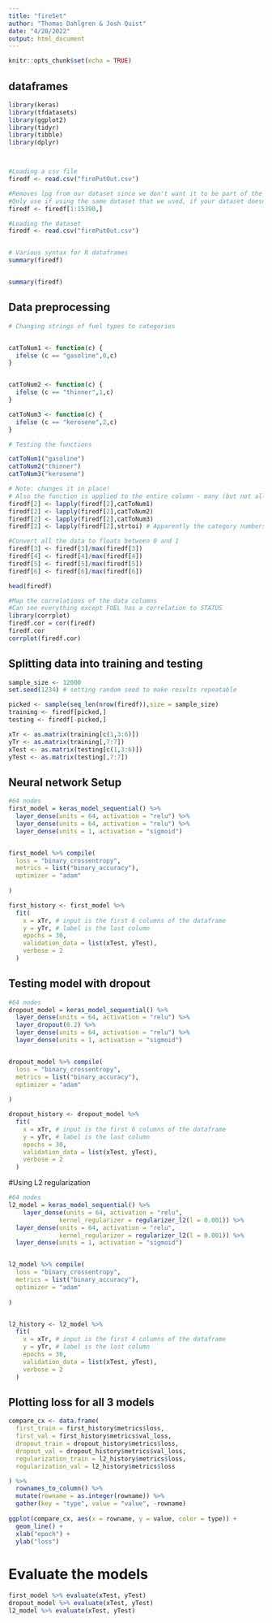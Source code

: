 ```yaml
---
title: "fireSet"
author: "Thomas Dahlgren & Josh Quist"
date: "4/28/2022"
output: html_document
---
```


```r
knitr::opts_chunk$set(echo = TRUE)
```

## dataframes 
```r
library(keras)
library(tfdatasets)
library(ggplot2)
library(tidyr)
library(tibble)
library(dplyr)



#Loading a csv file
firedf <- read.csv("firePutOut.csv")

#Removes lpg from our dataset since we don't want it to be part of the training, it uses different parameters
#Only use if using the same dataset that we used, if your dataset doesn't have lpg do not include this line
firedf <- firedf[1:15390,]

#Loading the dataset
firedf <- read.csv("firePutOut.csv")


# Various syntax for R dataframes
summary(firedf)


summary(firedf)
```

## Data preprocessing

```r

# Changing strings of fuel types to categories


catToNum1 <- function(c) {
  ifelse (c == "gasoline",0,c) 
}


catToNum2 <- function(c) {
  ifelse (c == "thinner",1,c)
}

catToNum3 <- function(c) {
  ifelse (c == "kerosene",2,c)
}

# Testing the functions

catToNum1("gasoline")
catToNum2("thinner")
catToNum3("kerosene")

# Note: changes it in place! 
# Also the function is applied to the entire column - many (but not all) functions in R may be used this way
firedf[2] <- lapply(firedf[2],catToNum1)
firedf[2] <- lapply(firedf[2],catToNum2)
firedf[2] <- lapply(firedf[2],catToNum3)
firedf[2] <- lapply(firedf[2],strtoi) # Apparently the category numbers in firedf[5] are stored as strings; convert to numbers

#Convert all the data to floats between 0 and 1
firedf[3] <- firedf[3]/max(firedf[3])
firedf[4] <- firedf[4]/max(firedf[4])
firedf[5] <- firedf[5]/max(firedf[5])
firedf[6] <- firedf[6]/max(firedf[6])

head(firedf)

```


```r
#Map the correlations of the data columns
#Can see everything except FUEL has a correlation to STATUS
library(corrplot)
firedf.cor = cor(firedf)
firedf.cor
corrplot(firedf.cor)
```

## Splitting data into training and testing

```r
sample_size <- 12000
set.seed(1234) # setting random seed to make results repeatable

picked <- sample(seq_len(nrow(firedf)),size = sample_size)
training <- firedf[picked,]
testing <- firedf[-picked,]

xTr <- as.matrix(training[c(1,3:6)])
yTr <- as.matrix(training[,7:7])
xTest <- as.matrix(testing[c(1,3:6)])
yTest <- as.matrix(testing[,7:7])


```


## Neural network Setup

```r

#64 nodes
first_model = keras_model_sequential() %>%
  layer_dense(units = 64, activation = "relu") %>%
  layer_dense(units = 64, activation = "relu") %>%
  layer_dense(units = 1, activation = "sigmoid")


first_model %>% compile(
  loss = "binary_crossentropy",
  metrics = list("binary_accuracy"),
  optimizer = "adam"
  
)

first_history <- first_model %>% 
  fit(
    x = xTr, # input is the first 6 columns of the dataframe
    y = yTr, # label is the last column
    epochs = 30,
    validation_data = list(xTest, yTest),
    verbose = 2
  )
```



## Testing model with dropout

```r
#64 nodes
dropout_model = keras_model_sequential() %>%
  layer_dense(units = 64, activation = "relu") %>%
  layer_dropout(0.2) %>% 
  layer_dense(units = 64, activation = "relu") %>%
  layer_dense(units = 1, activation = "sigmoid")


dropout_model %>% compile(
  loss = "binary_crossentropy",
  metrics = list("binary_accuracy"),
  optimizer = "adam"
  
)

dropout_history <- dropout_model %>% 
  fit(
    x = xTr, # input is the first 6 columns of the dataframe
    y = yTr, # label is the last column
    epochs = 30,
    validation_data = list(xTest, yTest),
    verbose = 2
  )

```

#Using L2 regularization

```r
#64 nodes
l2_model = keras_model_sequential() %>%
    layer_dense(units = 64, activation = "relu",
              kernel_regularizer = regularizer_l2(l = 0.001)) %>%
  layer_dense(units = 64, activation = "relu",
              kernel_regularizer = regularizer_l2(l = 0.001)) %>%
  layer_dense(units = 1, activation = "sigmoid")


l2_model %>% compile(
  loss = "binary_crossentropy",
  metrics = list("binary_accuracy"),
  optimizer = "adam"
  
)


l2_history <- l2_model %>% 
  fit(
    x = xTr, # input is the first 4 columns of the dataframe
    y = yTr, # label is the last column
    epochs = 30,
    validation_data = list(xTest, yTest),
    verbose = 2
  )
```



## Plotting loss for all 3 models

```r
compare_cx <- data.frame(
  first_train = first_history$metrics$loss,
  first_val = first_history$metrics$val_loss,
  dropout_train = dropout_history$metrics$loss,
  dropout_val = dropout_history$metrics$val_loss,
  regularization_train = l2_history$metrics$loss,
  regularization_val = l2_history$metrics$loss

) %>%
  rownames_to_column() %>%
  mutate(rowname = as.integer(rowname)) %>%
  gather(key = "type", value = "value", -rowname)
  
ggplot(compare_cx, aes(x = rowname, y = value, color = type)) +
  geom_line() +
  xlab("epoch") +
  ylab("loss")
```

# Evaluate the models
```r
first_model %>% evaluate(xTest, yTest)
dropout_model %>% evaluate(xTest, yTest)
l2_model %>% evaluate(xTest, yTest)

```
